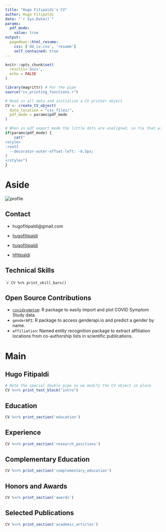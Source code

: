 ```yaml
---
title: "Hugo Fitipaldi's CV"
author: Hugo Fitipaldi
date: "`r Sys.Date()`"
params:
  pdf_mode:
    value: true
output:
  pagedown::html_resume:
    css: ['dd_cv.css', 'resume']
    self_contained: true
---
```


```r
knitr::opts_chunk$set(
  results='asis', 
  echo = FALSE
)

library(magrittr) # For the pipe
source("cv_printing_functions.r")

# Read in all data and initialize a CV printer object
CV <- create_CV_object(
  data_location = "csv_files/",  
  pdf_mode = params$pdf_mode
)

```


```r
# When in pdf export mode the little dots are unaligned, so fix that with some conditional CSS.
if(params$pdf_mode) {
    cat("
<style>
:root{
  --decorator-outer-offset-left: -6.5px;
}
</style>")
}
```


Aside
================================================================================

<img src="profile_pic_circular.png" alt="profile">

Contact {#contact}
--------------------------------------------------------------------------------
<!-- Smaller version -->
<!--  ```{r} -->
<!--  CV %>% print_contact_info() -->
<!--  ``` -->

- <i class="fa fa-envelope"></i> hugofitipaldi@gmail.com

- <i class="fa fa-linkedin"></i> [hugofitipaldi](https://www.linkedin.com/in/hugofitipaldi/)

- <i class="fa fa-github"></i> [hugofitipaldi](https://github.com/hugofitipaldi)

- <i class="fa fa-twitter"></i> [hfitipaldi](https://twitter.com/hfitipaldi)

Technical Skills {#skills}
--------------------------------------------------------------------------------
````r
CV %>% print_skill_bars()
```

Open Source Contributions {#open-source}
--------------------------------------------------------------------------------

* [`covidsymptom`](https://github.com/csss-resultat/covidsymptom): R package to easily import and plot COVID Symptom Study data.
* `genderAPI`: R package to access genderapi.io and predict a gender by name.
* `affiliation`: Named entity recognition package to extract affiliation locations from co-authorship lists in scientific publications.


Main
================================================================================

Hugo Fitipaldi {#title}
--------------------------------------------------------------------------------

```r
# Note the special double pipe so we modify the CV object in place
CV %<>% print_text_block("intro") 
```



Education {data-icon=graduation-cap data-concise=true}
--------------------------------------------------------------------------------

```r
CV %<>% print_section('education')
```



Experience {data-icon=suitcase}
--------------------------------------------------------------------------------

```r
CV %<>% print_section('research_positions')
```


Complementary Education {data-icon=laptop-code}
--------------------------------------------------------------------------------

```r
CV %<>% print_section('complementary_education')
```


Honors and Awards {data-icon=award}
--------------------------------------------------------------------------------

```r
CV %<>% print_section('awards')
```


Selected Publications {data-icon=book}
--------------------------------------------------------------------------------

```r
CV %<>% print_section('academic_articles')
```

